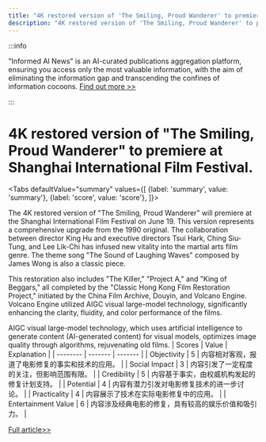 ```yaml
---
title: "4K restored version of 'The Smiling, Proud Wanderer' to premiere at Shanghai International Film Festival."
description: "4K restored version of 'The Smiling, Proud Wanderer' to premiere at Shanghai International Film Festival."
---
```



:::info

"Informed AI News" is an AI-curated publications aggregation platform, ensuring you access only the most valuable information, with the aim of eliminating the information gap and transcending the confines of information cocoons.  [Find out more >>](/docs/guides)

:::

# 4K restored version of "The Smiling, Proud Wanderer" to premiere at Shanghai International Film Festival.


<Tabs
	defaultValue="summary"
	values={[
	{label: 'summary', value: 'summary'},
	{label: 'score', value: 'score'},
]}>
<TabItem value="summary">


The 4K restored version of "The Smiling, Proud Wanderer" will premiere at the Shanghai International Film Festival on June 19. This version represents a comprehensive upgrade from the 1990 original. The collaboration between director King Hu and executive directors Tsui Hark, Ching Siu-Tung, and Lee Lik-Chi has infused new vitality into the martial arts film genre. The theme song "The Sound of Laughing Waves" composed by James Wong is also a classic piece.

This restoration also includes "The Killer," "Project A," and "King of Beggars," all completed by the "Classic Hong Kong Film Restoration Project," initiated by the China Film Archive, Douyin, and Volcano Engine. Volcano Engine utilized AIGC visual large-model technology, significantly enhancing the clarity, fluidity, and color performance of the films.

AIGC visual large-model technology, which uses artificial intelligence to generate content (AI-generated content) for visual models, optimizes image quality through algorithms, rejuvenating old films.
</TabItem>
<TabItem value="score">
	| Scores     | Value   | Explanation |
	| -------- | ------- | ------- |
	| Objectivity  | 5    | 内容相对客观，报道了电影修复的事实和技术的应用。    |
	| Social Impact | 3     | 内容引发了一定程度的关注，但影响范围有限。    |
	| Credibility    | 5    | 内容基于事实，由权威机构发起的修复计划支持。    |
	| Potential    | 4    | 内容有潜力引发对电影修复技术的进一步讨论。    |
	| Practicality    | 4    | 内容展示了技术在实际电影修复中的应用。    |
	| Entertainment Value    | 6    | 内容涉及经典电影的修复，具有较高的娱乐价值和吸引力。    |
</TabItem>
</Tabs>

[Full article>>](https://www.cnbeta.com.tw/articles/movie/1433952.htm)
